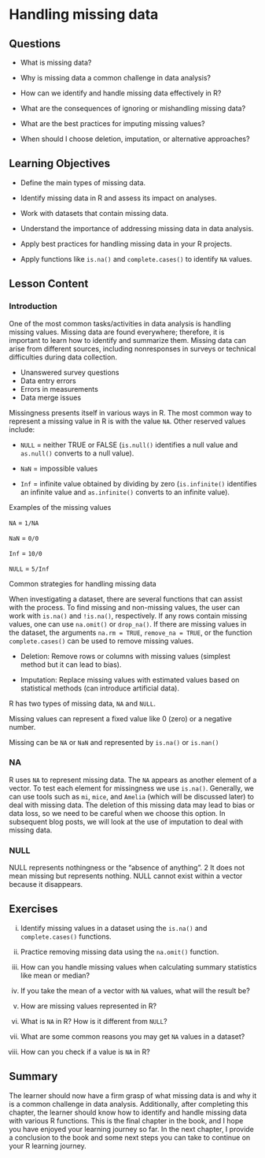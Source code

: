 # Handling missing data {#sec-missing}

## Questions

-   What is missing data?

-   Why is missing data a common challenge in data analysis?

-   How can we identify and handle missing data effectively in R?

-   What are the consequences of ignoring or mishandling missing data?

-   What are the best practices for imputing missing values?

-   When should I choose deletion, imputation, or alternative approaches?

## Learning Objectives

-   Define the main types of missing data.

-   Identify missing data in R and assess its impact on analyses.

-   Work with datasets that contain missing data.

-   Understand the importance of addressing missing data in data analysis.

-   Apply best practices for handling missing data in your R projects.

-   Apply functions like `is.na()` and `complete.cases()` to identify `NA` values.

## Lesson Content

### Introduction

One of the most common tasks/activities in data analysis is handling missing values. Missing data are found everywhere; therefore, it is important to learn how to identify and summarize them. Missing data can arise from different sources, including nonresponses in surveys or technical difficulties during data collection.

-   Unanswered survey questions
-   Data entry errors
-   Errors in measurements
-   Data merge issues

Missingness presents itself in various ways in R. The most common way to represent a missing value in R is with the value `NA`. Other reserved values include:

-   `NULL` = neither TRUE or FALSE (`is.null()` identifies a null value and `as.null()` converts to a null value).

-   `NaN` = impossible values 

-   `Inf` = infinite value obtained by dividing by zero (`is.infinite()` identifies an infinite value and `as.infinite()` converts to an infinite value).

Examples of the missing values

`NA` = `1/NA`

`NaN` = `0/0`

`Inf` = `10/0`

`NULL` = `5/Inf`

Common strategies for handling missing data

When investigating a dataset, there are several functions that can assist with the process. To find missing and non-missing values, the user can work with `is.na()` and `!is.na()`, respectively. If any rows contain missing values, one can use `na.omit()` or `drop_na()`. If there are missing values in the dataset, the arguments `na.rm = TRUE`, `remove_na = TRUE`, or the function `complete.cases()` can be used to remove missing values.

-   Deletion: Remove rows or columns with missing values (simplest method but it can lead to bias).

-   Imputation: Replace missing values with estimated values based on statistical methods (can introduce artificial data).

R has two types of missing data, `NA` and `NULL`.

Missing values can represent a fixed value like 0 (zero) or a negative number.

Missing can be `NA` or `NaN` and represented by `is.na()` or `is.nan()`

### NA

R uses `NA` to represent missing data. The `NA` appears as another element of a vector. To test each element for missingness we use `is.na()`. Generally, we can use tools such as `mi`, `mice`, and `Amelia` (which will be discussed later) to deal with missing data. The deletion of this missing data may lead to bias or data loss, so we need to be careful when we choose this option. In subsequent blog posts, we will look at the use of imputation to deal with missing data.

### NULL

NULL represents nothingness or the “absence of anything”. 2 It does not mean missing but represents nothing. NULL cannot exist within a vector because it disappears.

## Exercises

i.  Identify missing values in a dataset using the `is.na()` and `complete.cases()` functions.

ii. Practice removing missing data using the `na.omit()` function.

iii. How can you handle missing values when calculating summary statistics like mean or median?

iv. If you take the mean of a vector with `NA` values, what will the result be?

v.  How are missing values represented in R?

vi. What is `NA` in R? How is it different from `NULL`?

vii. What are some common reasons you may get `NA` values in a dataset?

viii. How can you check if a value is `NA` in R?

## Summary

The learner should now have a firm grasp of what missing data is and why it is a common challenge in data analysis. Additionally, after completing this chapter, the learner should know how to identify and handle missing data with various R functions. This is the final chapter in the book, and I hope you have enjoyed your learning journey so far. In the next chapter, I provide a conclusion to the book and some next steps you can take to continue on your R learning journey.
